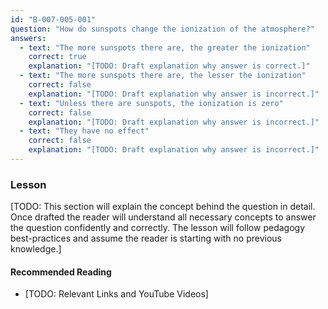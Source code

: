 ```yaml
---
id: "B-007-005-001"
question: "How do sunspots change the ionization of the atmosphere?"
answers:
  - text: "The more sunspots there are, the greater the ionization"
    correct: true
    explanation: "[TODO: Draft explanation why answer is correct.]"
  - text: "The more sunspots there are, the lesser the ionization"
    correct: false
    explanation: "[TODO: Draft explanation why answer is incorrect.]"
  - text: "Unless there are sunspots, the ionization is zero"
    correct: false
    explanation: "[TODO: Draft explanation why answer is incorrect.]"
  - text: "They have no effect"
    correct: false
    explanation: "[TODO: Draft explanation why answer is incorrect.]"
---
```


### Lesson

[TODO: This section will explain the concept behind the question in detail. Once drafted the reader will understand all necessary concepts to answer the question confidently and correctly. The lesson will follow pedagogy best-practices and assume the reader is starting with no previous knowledge.]

#### Recommended Reading

- [TODO: Relevant Links and YouTube Videos]
